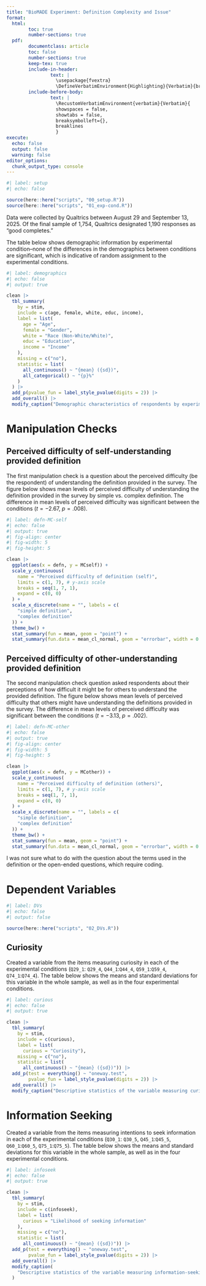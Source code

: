 ```yaml
---
title: "BioMADE Experiment: Definition Complexity and Issue"
format: 
  html:
        toc: true
        number-sections: true
  pdf:
        documentclass: article
        toc: false
        number-sections: true
        keep-tex: true
        include-in-header:
                text: |
                  \usepackage{fvextra}
                  \DefineVerbatimEnvironment{Highlighting}{Verbatim}{breaklines,commandchars=\\\{\}}
        include-before-body: 
                text: |
                  \RecustomVerbatimEnvironment{verbatim}{Verbatim}{
                  showspaces = false,
                  showtabs = false,
                  breaksymbolleft={},
                  breaklines
                  }
execute: 
  echo: false
  output: false
  warning: false
editor_options: 
  chunk_output_type: console
---
```


```r
#| label: setup
#| echo: false

source(here::here("scripts", "00_setup.R"))
source(here::here("scripts", "01_exp-cond.R"))

```

Data were collected by Qualtrics between August 29 and September 13, 2025. Of the final sample of 1,754, Qualtrics designated 1,190 responses as "good completes."

The table below shows demographic information by experimental condition--none of the differences in the demographics between conditions are significant, which is indicative of random assignment to the experimental conditions.

```r
#| label: demographics
#| echo: false
#| output: true

clean |>
  tbl_summary(
    by = stim,
    include = c(age, female, white, educ, income),
    label = list(
      age = "Age",
      female = "Gender",
      white = "Race (Non-White/White)",
      educ = "Education",
      income = "Income"
    ),
    missing = c("no"),
    statistic = list(
      all_continuous() ~ "{mean} ({sd})",
      all_categorical() ~ "{p}%"
    )
  ) |>
  add_p(pvalue_fun = label_style_pvalue(digits = 2)) |>
  add_overall() |>
  modify_caption("Demographic characteristics of respondents by experimental condition.")

```

# Manipulation Checks
## Perceived difficulty of self-understanding provided definition

The first manipulation check is a question about the perceived difficulty (be the respondent) of understanding the definition provided in the survey. The figure below shows mean levels of perceived difficulty of understanding the definition provided in the survey by simple vs. complex definition. The difference in mean levels of perceived difficulty was significant between the conditions ($t = -2.67$, $p = .008$).

```r
#| label: defn-MC-self
#| echo: false
#| output: true
#| fig-align: center
#| fig-width: 5
#| fig-height: 5

clean |>
  ggplot(aes(x = defn, y = MCself)) +
  scale_y_continuous(
    name = "Perceived difficulty of definition (self)",
    limits = c(1, 7), # y-axis scale
    breaks = seq(1, 7, 1),
    expand = c(0, 0)
  ) +
  scale_x_discrete(name = "", labels = c(
    "simple definition",
    "complex definition"
  )) +
  theme_bw() +
  stat_summary(fun = mean, geom = "point") +
  stat_summary(fun.data = mean_cl_normal, geom = "errorbar", width = 0.2)

```

## Perceived difficulty of other-understanding provided definition

The second manipulation check question asked respondents about their perceptions of how difficult it might be for others to understand the provided definition. The figure below shows mean levels of perceived difficulty that others might have understanding the definitions provided in the survey. The difference in mean levels of perceived difficulty was significant between the conditions ($t = -3.13$, $p = .002$).

```r
#| label: defn-MC-other
#| echo: false
#| output: true
#| fig-align: center
#| fig-width: 5
#| fig-height: 5

clean |>
  ggplot(aes(x = defn, y = MCother)) +
  scale_y_continuous(
    name = "Perceived difficulty of definition (others)",
    limits = c(1, 7), # y-axis scale
    breaks = seq(1, 7, 1),
    expand = c(0, 0)
  ) +
  scale_x_discrete(name = "", labels = c(
    "simple definition",
    "complex definition"
  )) +
  theme_bw() +
  stat_summary(fun = mean, geom = "point") +
  stat_summary(fun.data = mean_cl_normal, geom = "errorbar", width = 0.2)

```

I was not sure what to do with the question about the terms used in the definition or the open-ended questions, which require coding.

# Dependent Variables

```r
#| label: DVs
#| echo: false
#| output: false

source(here::here("scripts", "02_DVs.R"))

```

## Curiosity

Created a variable from the items measuring curiosity in each of the experimental conditions (`Q29_1`: `Q29_4`, `Q44_1`:`Q44_4`, `Q59_1`:`Q59_4`, `Q74_1`:`Q74_4`). The table below shows the means and standard deviations for this variable in the whole sample, as well as in the four experimental conditions.

```r
#| label: curious
#| echo: false
#| output: true

clean |>
  tbl_summary(
    by = stim,
    include = c(curious),
    label = list(
      curious = "Curiosity"),
    missing = c("no"),
    statistic = list(
      all_continuous() ~ "{mean} ({sd})")) |>
  add_p(test = everything() ~ "oneway.test",
        pvalue_fun = label_style_pvalue(digits = 2)) |>
  add_overall() |>
  modify_caption("Descriptive statistics of the variable measuring curiosity post-exposure to the stimulus.")

```


# Information Seeking

Created a variable from the items measuring intentions to seek information in each of the experimental conditions (`Q30_1`: `Q30_5`, `Q45_1`:`Q45_5`, `Q60_1`:`Q60_5`, `Q75_1`:`Q75_5`). The table below shows the means and standard deviations for this variable in the whole sample, as well as in the four experimental conditions.

```r
#| label: infoseek
#| echo: false
#| output: true

clean |>
  tbl_summary(
    by = stim,
    include = c(infoseek),
    label = list(
      curious = "Likelihood of seeking information"
    ),
    missing = c("no"),
    statistic = list(
      all_continuous() ~ "{mean} ({sd})")) |>
  add_p(test = everything() ~ "oneway.test",
        pvalue_fun = label_style_pvalue(digits = 2)) |>
  add_overall() |>
  modify_caption(
    "Descriptive statistics of the variable measuring information-seeking intentions post-exposure to the stimulus."
  )

```